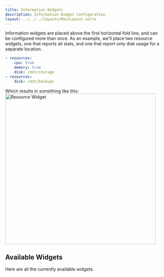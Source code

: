 ```yaml
---
title: Information Widgets
description: Information Widget Configuration
layout: ../../../layouts/MainLayout.astro
---
```



Information widgets are placed above the first horizontal fold line, and can be configured more than once.
As an example, we'll place two resource widgets, one that reports all stats, and one that report only disk usage for a separate location.
```yaml
- resources:
    cpu: true
    memory: true
    disk: /mnt/storage
- resources:
    disk: /mnt/backups
```
Which results in something like this:
<img width="484" alt="Resource Widget" src="https://user-images.githubusercontent.com/82196/189524632-f989de29-9a54-4edb-88a9-e548b9cfc61c.png" />

## Available Widgets

Here are all the currently available widgets.

<InlineNav section="Information Widgets" />
